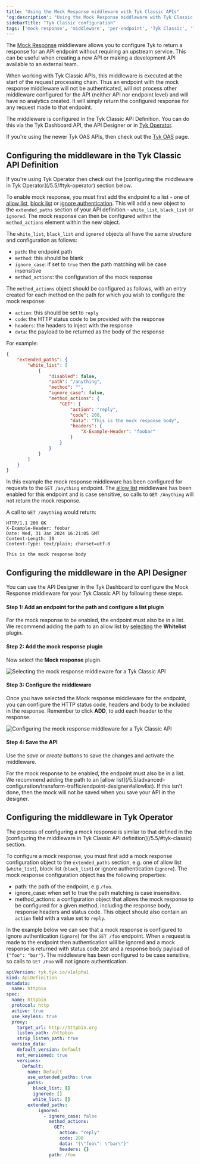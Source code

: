 ```yaml
---
title: "Using the Mock Response middleware with Tyk Classic APIs"
'og:description': "Using the Mock Response middleware with Tyk Classic APIs"
sidebarTitle: "Tyk Classic configuration"
tags: ['mock response', 'middleware', 'per-endpoint', 'Tyk Classic', 'Tyk Classic API']
---
```


The [Mock Response](/5.5/product-stack/tyk-gateway/middleware/mock-response-middleware) middleware allows you to configure Tyk to return a response for an API endpoint without requiring an upstream service. This can be useful when creating a new API or making a development API available to an external team.

When working with Tyk Classic APIs, this middleware is executed at the start of the request processing chain. Thus an endpoint with the mock response middleware will not be authenticated, will not process other middleware configured for the API (neither API nor endpoint level) and will have no analytics created. It will simply return the configured response for any request made to that endpoint.

The middleware is configured in the Tyk Classic API Definition. You can do this via the Tyk Dashboard API, the API Designer or in [Tyk Operator](/5.5/#tyk-operator).

If you're using the newer Tyk OAS APIs, then check out the [Tyk OAS](/5.5/product-stack/tyk-gateway/middleware/mock-response-tyk-oas) page.

<h2 id="tyk-classic">Configuring the middleware in the Tyk Classic API Definition</h2>
If you're using Tyk Operator then check out the [configuring the middleware in Tyk Operator](/5.5/#tyk-operator) section below.

To enable mock response, you must first add the endpoint to a list - one of [allow list](/5.5/product-stack/tyk-gateway/middleware/allow-list-middleware), [block list](/5.5/product-stack/tyk-gateway/middleware/block-list-middleware) or [ignore authentication](/5.5/product-stack/tyk-gateway/middleware/ignore-middleware). This will add a new object to the `extended_paths` section of your API definition - `white_list`, `black_list` or `ignored`. The mock response can then be configured within the `method_actions` element within the new object.

The `white_list`, `black_list` and `ignored` objects all have the same structure and configuration as follows:

- `path`: the endpoint path
- `method`: this should be blank
- `ignore_case`: if set to `true` then the path matching will be case insensitive
- `method_actions`: the configuration of the mock response

The `method_actions` object should be configured as follows, with an entry created for each method on the path for which you wish to configure the mock response:

- `action`: this should be set to `reply`
- `code`: the HTTP status code to be provided with the response
- `headers`: the headers to inject with the response
- `data`: the payload to be returned as the body of the response

For example:

```json  {linenos=true, linenostart=1}
{
    "extended_paths": {
        "white_list": [
            {
                "disabled": false,
                "path": "/anything",
                "method": "",
                "ignore_case": false,
                "method_actions": {
                    "GET": {
                        "action": "reply",
                        "code": 200,
                        "data": "This is the mock response body",
                        "headers": {
                            "X-Example-Header": "foobar"
                        }
                    }          
                }
            }
        ]
    }
}
```

In this example the mock response middleware has been configured for requests to the `GET /anything` endpoint. The [allow list](/5.5/product-stack/tyk-gateway/middleware/allow-list-middleware) middleware has been enabled for this endpoint and is case sensitive, so calls to `GET /Anything` will not return the mock response.

A call to `GET /anything` would return:

```
HTTP/1.1 200 OK
X-Example-Header: foobar
Date: Wed, 31 Jan 2024 16:21:05 GMT
Content-Length: 30
Content-Type: text/plain; charset=utf-8

This is the mock response body
```

## Configuring the middleware in the API Designer

You can use the API Designer in the Tyk Dashboard to configure the Mock Response middleware for your Tyk Classic API by following these steps.

#### Step 1: Add an endpoint for the path and configure a list plugin

For the mock response to be enabled, the endpoint must also be in a list. We recommend adding the path to an allow list by [selecting](/5.5/product-stack/tyk-gateway/middleware/allow-list-tyk-classic#configuring-the-allow-list-in-the-api-designer) the **Whitelist** plugin.

#### Step 2: Add the mock response plugin

Now select the **Mock response** plugin.

<img src="/img/dashboard/endpoint-designer/mock-response.png" alt="Selecting the mock response middleware for a Tyk Classic API" />

#### Step 3: Configure the middleware

Once you have selected the Mock response middleware for the endpoint, you can configure the HTTP status code, headers and body to be included in the response. Remember to click **ADD**, to add each header to the response.

<img src="/img/dashboard/endpoint-designer/mock-response-config.png" alt="Configuring the mock response middleware for a Tyk Classic API" />

#### Step 4: Save the API

Use the *save* or *create* buttons to save the changes and activate the middleware.


<Note>
For the mock response to be enabled, the endpoint must also be in a list. We recommend adding the path to an [allow list](/5.5/advanced-configuration/transform-traffic/endpoint-designer#allowlist). If this isn't done, then the mock will not be saved when you save your API in the designer.
</Note>


<h2 id="tyk-operator">Configuring the middleware in Tyk Operator</h2>
The process of configuring a mock response is similar to that defined in the [configuring the middleware in Tyk Classic API definition](/5.5/#tyk-classic) section.

To configure a mock response, you must first add a mock response configuration object to the `extended_paths` section, e.g. one of allow list (`white_list`), block list (`black_list`) or ignore authentication (`ignore`). The mock response configuration object has the following properties:

- path: the path of the endpoint, e.g `/foo`.
- ignore_case: when set to true the path matching is case insensitive.
- method_actions: a configuration object that allows the mock response to be configured for a given method, including the response body, response headers and status code. This object should also contain an `action` field with a value set to `reply`.

In the example below we can see that a mock response is configured to ignore authentication (`ignore`) for the `GET /foo` endpoint. When a request is made to the endpoint then authentication will be ignored and a mock response is returned with status code `200` and a response body payload of `{"foo": "bar"}`. The middleware has been configured to be case sensitive, so calls to `GET /Foo` will not ignore authentication.

```yaml {linenos=true, linenostart=1, hl_lines=["26-34"]}
apiVersion: tyk.tyk.io/v1alpha1
kind: ApiDefinition
metadata:
  name: httpbin
spec:
  name: httpbin
  protocol: http
  active: true
  use_keyless: true
  proxy: 
    target_url: http://httpbin.org
    listen_path: /httpbin
    strip_listen_path: true
  version_data:
    default_version: Default
    not_versioned: true
    versions:
      Default:
        name: Default
        use_extended_paths: true
        paths:
          black_list: []
          ignored: []
          white_list: []
        extended_paths:
            ignored:
              - ignore_case: false
                method_actions:
                  GET:
                    action: "reply"
                    code: 200
                    data: "{\"foo\": \"bar\"}"
                    headers: {}
                path: /foo
```
